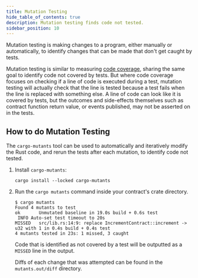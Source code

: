 ```yaml
---
title: Mutation Testing
hide_table_of_contents: true
description: Mutation testing finds code not tested.
sidebar_position: 10
---
```


Mutation testing is making changes to a program, either manually or automatically, to identify changes that can be made that don't get caught by tests.

Mutation testing is similar to measuring [code coverage], sharing the same goal to identify code not covered by tests. But where code coverage focuses on checking if a line of code is executed during a test, mutation testing will actually check that the line is tested because a test fails when the line is replaced with something else. A line of code can look like it is covered by tests, but the outcomes and side-effects themselves such as contract function return value, or events published, may not be asserted on in the tests.

## How to do Mutation Testing

The `cargo-mutants` tool can be used to automatically and iteratively modify the Rust code, and rerun the tests after each mutation, to identify code not tested.

1. Install `cargo-mutants`:

   ```shell
   cargo install --locked cargo-mutants
   ```

2. Run the `cargo mutants` command inside your contract's crate directory.

   ```shell
   $ cargo mutants
   Found 4 mutants to test
   ok       Unmutated baseline in 19.0s build + 0.6s test
    INFO Auto-set test timeout to 20s
   MISSED   src/lib.rs:14:9: replace IncrementContract::increment -> u32 with 1 in 0.4s build + 0.4s test
   4 mutants tested in 23s: 1 missed, 3 caught
   ```

   Code that is identified as not covered by a test will be outputted as a `MISSED` line in the output.

   Diffs of each change that was attempted can be found in the `mutants.out/diff` directory.

[code coverage]: code-coverage.mdx
